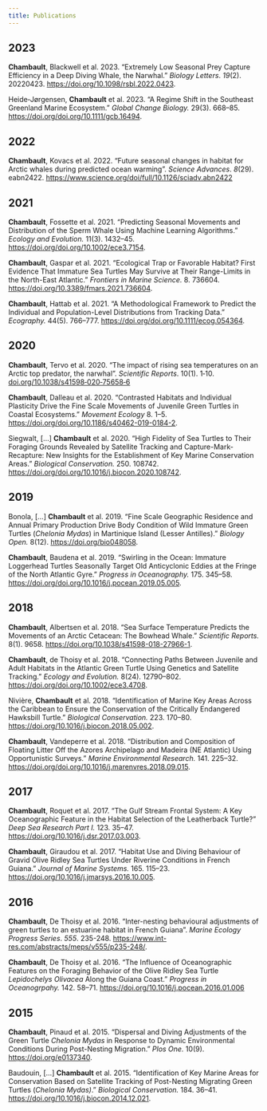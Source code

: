 ```yaml
---
title: Publications
---
```


## 2023

**Chambault**, Blackwell et al. 2023. "Extremely Low Seasonal Prey Capture Efficiency in a Deep Diving Whale, the Narwhal." *Biology Letters*. *19*(2). 20220423. <https://doi.org/10.1098/rsbl.2022.0423>.

Heide‐Jørgensen, **Chambault** et al. 2023. "A Regime Shift in the Southeast Greenland Marine Ecosystem." *Global Change Biology.* 29(3). 668--85. <https://doi.org/doi.org/10.1111/gcb.16494>.

## 2022

**Chambault**, Kovacs et al. 2022. "Future seasonal changes in habitat for Arctic whales during predicted ocean warming". *Science Advances*. *8*(29). eabn2422. <https://www.science.org/doi/full/10.1126/sciadv.abn2422>

## 2021

**Chambault**, Fossette et al. 2021. "Predicting Seasonal Movements and Distribution of the Sperm Whale Using Machine Learning Algorithms." *Ecology and Evolution.* 11(3). 1432--45. <https://doi.org/doi.org/10.1002/ece3.7154>.

**Chambault**, Gaspar et al. 2021. "Ecological Trap or Favorable Habitat? First Evidence That Immature Sea Turtles May Survive at Their Range-Limits in the North-East Atlantic." *Frontiers in Marine Science.* 8. 736604. <https://doi.org/10.3389/fmars.2021.736604>.

**Chambault**, Hattab et al. 2021. "A Methodological Framework to Predict the Individual and Population-Level Distributions from Tracking Data." *Ecography.* 44(5). 766--777. <https://doi.org/doi.org/10.1111/ecog.054364>.

## 2020

**Chambault**, Tervo et al. 2020. "The impact of rising sea temperatures on an Arctic top predator, the narwhal". *Scientific Reports*. 10(1). 1‑10. [doi.org/10.1038/s41598‑020‑75658‑6](https://royalsocietypublishing.org/doi/full/10.1098/rsbl.2022.0423)

**Chambault**, Dalleau et al. 2020. "Contrasted Habitats and Individual Plasticity Drive the Fine Scale Movements of Juvenile Green Turtles in Coastal Ecosystems." *Movement Ecology* 8. 1--5. <https://doi.org/doi.org/10.1186/s40462-019-0184-2>.

Siegwalt, \[...\] **Chambault** et al. 2020. "High Fidelity of Sea Turtles to Their Foraging Grounds Revealed by Satellite Tracking and Capture-Mark-Recapture: New Insights for the Establishment of Key Marine Conservation Areas." *Biological Conservation.* 250. 108742. <https://doi.org/doi.org/10.1016/j.biocon.2020.108742>.

## 2019

Bonola, \[...\] **Chambault** et al. 2019. "Fine Scale Geographic Residence and Annual Primary Production Drive Body Condition of Wild Immature Green Turtles (*Chelonia Mydas*) in Martinique Island (Lesser Antilles)." *Biology Open.* 8(12). <https://doi.org/bio048058>.

**Chambault**, Baudena et al. 2019. "Swirling in the Ocean: Immature Loggerhead Turtles Seasonally Target Old Anticyclonic Eddies at the Fringe of the North Atlantic Gyre." *Progress in Oceanography.* 175. 345--58. <https://doi.org/doi.org/10.1016/j.pocean.2019.05.005>.

## 2018

**Chambault**, Albertsen et al. 2018. "Sea Surface Temperature Predicts the Movements of an Arctic Cetacean: The Bowhead Whale." *Scientific Reports.* 8(1). 9658. <https://doi.org/10.1038/s41598-018-27966-1>.

**Chambault**, de Thoisy et al. 2018. "Connecting Paths Between Juvenile and Adult Habitats in the Atlantic Green Turtle Using Genetics and Satellite Tracking." *Ecology and Evolution.* 8(24). 12790--802. <https://doi.org/doi.org/10.1002/ece3.4708>.

Nivière, **Chambault** et al. 2018. "Identification of Marine Key Areas Across the Caribbean to Ensure the Conservation of the Critically Endangered Hawksbill Turtle." *Biological Conservation.* 223. 170--80. <https://doi.org/10.1016/j.biocon.2018.05.002>.

**Chambault**, Vandeperre et al. 2018. "Distribution and Composition of Floating Litter Off the Azores Archipelago and Madeira (NE Atlantic) Using Opportunistic Surveys." *Marine Environmental Research.* 141. 225--32. <https://doi.org/doi.org/10.1016/j.marenvres.2018.09.015>.

## 2017

**Chambault**, Roquet et al. 2017. "The Gulf Stream Frontal System: A Key Oceanographic Feature in the Habitat Selection of the Leatherback Turtle?" *Deep Sea Research Part I.* 123. 35--47. <https://doi.org/10.1016/j.dsr.2017.03.003>.

**Chambault**, Giraudou et al. 2017. "Habitat Use and Diving Behaviour of Gravid Olive Ridley Sea Turtles Under Riverine Conditions in French Guiana." *Journal of Marine Systems.* 165. 115--23. <https://doi.org/10.1016/j.jmarsys.2016.10.005>.

## 2016

**Chambault**, De Thoisy et al. 2016. "Inter-nesting behavioural adjustments of green turtles to an estuarine habitat in French Guiana". *Marine Ecology Progress Series*. *555*. 235-248. <https://www.int-res.com/abstracts/meps/v555/p235-248/>.

**Chambault**, De Thoisy et al. 2016. "The Influence of Oceanographic Features on the Foraging Behavior of the Olive Ridley Sea Turtle *Lepidochelys Olivacea* Along the Guiana Coast." *Progress in Oceanogrpahy.* 142. 58--71. <https://doi.org/10.1016/j.pocean.2016.01.006>

## 2015

**Chambault**, Pinaud et al. 2015. "Dispersal and Diving Adjustments of the Green Turtle *Chelonia Mydas* in Response to Dynamic Environmental Conditions During Post-Nesting Migration." *Plos One.* 10(9). <https://doi.org/e0137340>.

Baudouin, \[...\] **Chambault** et al. 2015. "Identification of Key Marine Areas for Conservation Based on Satellite Tracking of Post-Nesting Migrating Green Turtles (*Chelonia Mydas)*." *Biological Conservation.* 184. 36--41. <https://doi.org/10.1016/j.biocon.2014.12.021>.
